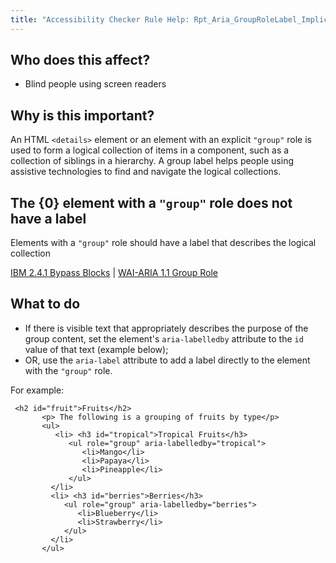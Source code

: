 ```yaml
---
title: "Accessibility Checker Rule Help: Rpt_Aria_GroupRoleLabel_Implicit"
---
```


<div className="toolHelp">
<Row>
<Column colLg={5} colMd={3} colSm={4} className="toolLeft">

## Who does this affect?

* Blind people using screen readers

## Why is this important?

An HTML `<details>` element or an element with an explicit `"group"` role is used to form a logical collection of items in a component, such as a collection of siblings in a hierarchy. A group label helps people using assistive technologies to find and navigate the logical collections.

</Column>
<Column colLg={11} colMd={5} colSm={4} className="toolMain">

<div id="locLevel"></div>

## The {0} element with a `"group"` role does not have a label
Elements with a `"group"` role should have a label that describes the logical collection

[IBM 2.4.1 Bypass Blocks](http://www.ibm.com/able/guidelines/ci162/bypass_blocks.html) | [WAI-ARIA 1.1 Group Role](https://www.w3.org/TR/wai-aria-1.1/#group)

<div id="locSnippet"></div>

## What to do

* If there is visible text that appropriately describes the purpose of the group content, set the element's `aria-labelledby` attribute to the `id` value of that text (example below);
* OR, use the `aria-label` attribute to add a label directly to the element with the `"group"` role.

For example:

```
 <h2 id="fruit">Fruits</h2>
       <p> The following is a grouping of fruits by type</p>
       <ul>
          <li> <h3 id="tropical">Tropical Fruits</h3>
             <ul role="group" aria-labelledby="tropical">
                <li>Mango</li>
                <li>Papaya</li>
                <li>Pineapple</li>
             </ul>
         </li>
         <li> <h3 id="berries">Berries</h3>
            <ul role="group" aria-labelledby="berries">
               <li>Blueberry</li>
               <li>Strawberry</li>
            </ul>
         </li>
       </ul>
```


</Column>
</Row>
</div>

